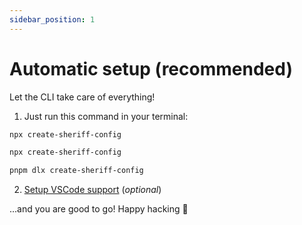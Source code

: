 ```yaml
---
sidebar_position: 1
---
```



# Automatic setup (recommended)

Let the CLI take care of everything!

1. Just run this command in your terminal:

<Tabs groupId="npm2yarn">
  <TabItem value="npm" label="npm">

```bash
npx create-sheriff-config
```

  </TabItem>
  <TabItem value="yarn" label="Yarn">

```bash
npx create-sheriff-config
```

  </TabItem>
  <TabItem value="pnpm" label="pnpm" default>

```bash
pnpm dlx create-sheriff-config
```

  </TabItem>
</Tabs>

2. [Setup VSCode support](../vscode-support.md) (_optional_)

...and you are good to go! Happy hacking 🎉
